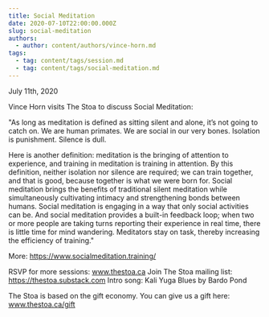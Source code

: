 ```yaml
---
title: Social Meditation
date: 2020-07-10T22:00:00.000Z
slug: social-meditation
authors:
  - author: content/authors/vince-horn.md
tags:
  - tag: content/tags/session.md
  - tag: content/tags/social-meditation.md
---
```


July 11th, 2020

Vince Horn visits The Stoa to discuss Social Meditation:

"As long as meditation is defined as sitting silent and alone, it’s not going to catch on. We are human primates. We are social in our very bones. Isolation is punishment. Silence is dull.

Here is another definition: meditation is the bringing of attention to experience, and training in meditation is training in attention. By this definition, neither isolation nor silence are required; we can train together, and that is good, because together is what we were born for.
Social meditation brings the benefits of traditional silent meditation while simultaneously cultivating intimacy and strengthening bonds between humans. Social meditation is engaging in a way that only social activities can be. And social meditation provides a built-in feedback loop; when two or more people are taking turns reporting their experience in real time, there is little time for mind wandering. Meditators stay on task, thereby increasing the efficiency of training."

More: https://www.socialmeditation.training/

RSVP for more sessions: www.thestoa.ca
Join The Stoa mailing list: https://thestoa.substack.com
Intro song: Kali Yuga Blues by Bardo Pond

The Stoa is based on the gift economy. You can give us a gift here: www.thestoa.ca/gift
